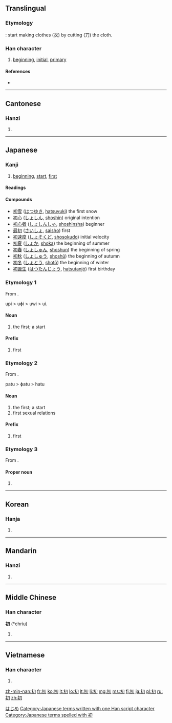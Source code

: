 ==Translingual==
===Etymology===
{{Han compound|衣|刀|alt1=衤|ls=ic}}: start making clothes (衣) by cutting (刀) the cloth.

===Han character===
{{Han char|rn=18|rad=刀|as=05|sn=7|four=3722<sub>0</sub>|canj=中尸竹 (LSH)|ids=⿰[[衤]][[刀]]}}

# [[beginning]], [[initial]], [[primary]]

====References====
* {{Han ref|kx=0137.330|dkj=01911|dj=0310.010|hdz=10327.220|uh=521D|ud=21021|bh=AAEC|bd=43756}}

----

==Cantonese==

===Hanzi===
{{yue-hanzi|jyut=|y=cho1}}

# {{defn|lang=yue|sort=刀05}}

----

==Japanese==

===Kanji===
{{ja-kanji|grade=4|rs=刀05}}

# [[beginning]], [[start]], [[first]]

====Readings====
{{ja-readings
|on=[[しょ]] (sho), [[そ]] (so)
|kun=[[はじめ]] (hajime), [[はつ]] (hatsu), [[うい]] (ui)
|nanori=[[はじめ]] (hajime), [[し]] (shi), [[もと]] (moto)
}}

====Compounds====
* [[初雪]] ([[はつゆき]], [[hatsuyuki]]) the first snow
* [[初心]] ([[しょしん]], [[shoshin]]) original intention
* [[初心者]] ([[しょしんしゃ]], [[shoshinsha]]) beginner
* [[最初]] ([[さいしょ]], [[saisho]]) first
* [[初速度]] ([[しょそくど]], [[shosokudo]]) initial velocity
* [[初夏]] ([[しょか]], [[shoka]]) the beginning of summer
* [[初春]] ([[しょしゅん]], [[shoshun]]) the beginning of spring
* [[初秋]] ([[しょしゅう]], [[shoshū]]) the beginning of autumn
* [[初冬]] ([[しょとう]], [[shotō]]) the beginning of winter
* [[初誕生]] ([[はつたんじょう]], [[hatsutanjō]]) first birthday

===Etymology 1===
From {{etyl|ojp|ja|sort=うい}}.

upi > uɸi > uwi > ui.

====Noun====
{{ja-noun|k|hira=うい|hhira=うひ|rom=ui}}

# the first; a start

====Prefix====
{{ja-pos|k|prefix|hira=うい|hhira=うひ|rom=ui-}}

# first

===Etymology 2===
From {{etyl|ojp|ja|sort=はつ}}.

patu > ɸatu > hatu

====Noun====
{{ja-noun|k|hira=はつ|rom=hatsu}}
# the first; a start
# first sexual relations

====Prefix====
{{ja-pos|k|prefix|hira=はつ|rom=hatsu-}}

# first

===Etymology 3===
From {{term|lang=ja|始め|tr=hajime||beginning, first}}.

====Proper noun====
{{ja-pos|k|proper|hira=はじめ|rom=Hajime}}

# {{given name|male|lang=ja}}

[[Category:Japanese male given names|はじめ]]
[[Category:Japanese terms written with one Han script character]]
[[Category:Japanese terms spelled with 初]]
----

==Korean==

===Hanja===
{{ko-hanja|hangeul=초|rv=cho|mr=ch'o}}

# {{defn|lang=ko|sort=刀05}}

----

==Mandarin==

===Hanzi===
{{cmn-hanzi|pin=[[chū]] ([[chu1]])|wg=ch'u<sup>1</sup>}}

# {{defn|lang=cmn|sort=刀05}}

----

==Middle Chinese==

===Han character===
'''初''' (*chriu)<!--asterisk indicates that this is a reconstructed pronunciation-->

# {{defn|lang=zhx-mid|sort=刀05}}

----

==Vietnamese==

===Han character===
{{vi-hantu|[[sơ]], [[thơ]], [[xưa]], [[xơ]]|rs=刀05}}

# {{defn|lang=vi|sort=刀05}}

[[zh-min-nan:初]]
[[fr:初]]
[[ko:初]]
[[it:初]]
[[lo:初]]
[[lt:初]]
[[li:初]]
[[mg:初]]
[[ms:初]]
[[fj:初]]
[[ja:初]]
[[pl:初]]
[[ru:初]]
[[zh:初]]